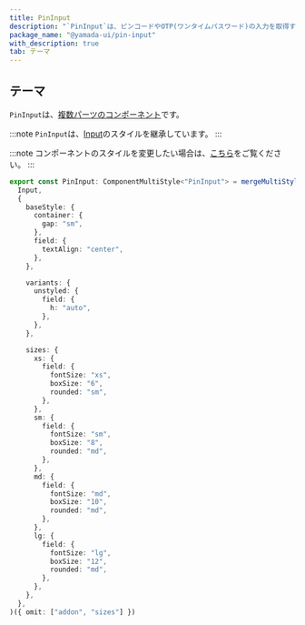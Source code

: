 ```yaml
---
title: PinInput
description: "`PinInput`は、ピンコードやOTP(ワンタイムパスワード)の入力を取得するために使用されるコンポーネントです。"
package_name: "@yamada-ui/pin-input"
with_description: true
tab: テーマ
---
```


## テーマ

`PinInput`は、[複数パーツのコンポーネント](/styled-system/theming/component-styles#複数パーツのコンポーネント)です。

:::note
`PinInput`は、[Input](/components/forms/input)のスタイルを継承しています。
:::

:::note
コンポーネントのスタイルを変更したい場合は、[こちら](/styled-system/theming/customize-theme#コンポーネントのスタイルを変更する)をご覧ください。
:::

```ts
export const PinInput: ComponentMultiStyle<"PinInput"> = mergeMultiStyle(
  Input,
  {
    baseStyle: {
      container: {
        gap: "sm",
      },
      field: {
        textAlign: "center",
      },
    },

    variants: {
      unstyled: {
        field: {
          h: "auto",
        },
      },
    },

    sizes: {
      xs: {
        field: {
          fontSize: "xs",
          boxSize: "6",
          rounded: "sm",
        },
      },
      sm: {
        field: {
          fontSize: "sm",
          boxSize: "8",
          rounded: "md",
        },
      },
      md: {
        field: {
          fontSize: "md",
          boxSize: "10",
          rounded: "md",
        },
      },
      lg: {
        field: {
          fontSize: "lg",
          boxSize: "12",
          rounded: "md",
        },
      },
    },
  },
)({ omit: ["addon", "sizes"] })
```
